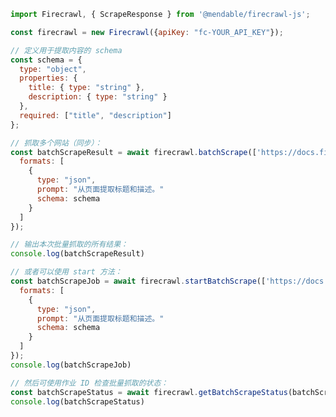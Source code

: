 ```js Node
import Firecrawl, { ScrapeResponse } from '@mendable/firecrawl-js';

const firecrawl = new Firecrawl({apiKey: "fc-YOUR_API_KEY"});

// 定义用于提取内容的 schema
const schema = {
  type: "object",
  properties: {
    title: { type: "string" },
    description: { type: "string" }
  },
  required: ["title", "description"]
};

// 抓取多个网站（同步）：
const batchScrapeResult = await firecrawl.batchScrape(['https://docs.firecrawl.dev', 'https://docs.firecrawl.dev/sdks/overview'], { 
  formats: [
    {
      type: "json",
      prompt: "从页面提取标题和描述。"
      schema: schema
    }
  ]
});

// 输出本次批量抓取的所有结果：
console.log(batchScrapeResult)

// 或者可以使用 start 方法：
const batchScrapeJob = await firecrawl.startBatchScrape(['https://docs.firecrawl.dev', 'https://docs.firecrawl.dev/sdks/overview'], { 
  formats: [
    {
      type: "json",
      prompt: "从页面提取标题和描述。"
      schema: schema
    }
  ]
});
console.log(batchScrapeJob)

// 然后可使用作业 ID 检查批量抓取的状态：
const batchScrapeStatus = await firecrawl.getBatchScrapeStatus(batchScrapeJob.id);
console.log(batchScrapeStatus)
```
